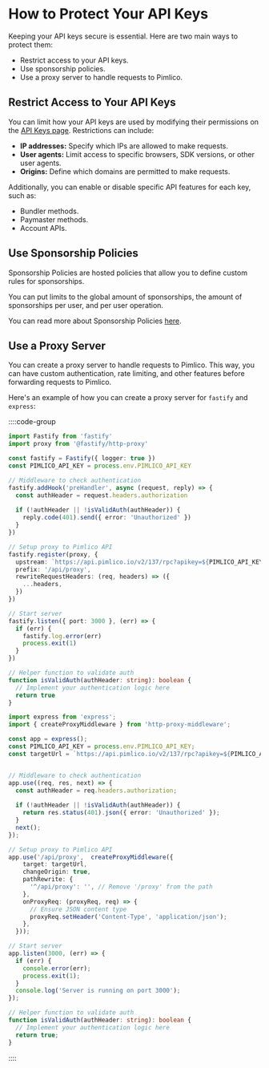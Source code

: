 # How to Protect Your API Keys

Keeping your API keys secure is essential. Here are two main ways to protect them:

- Restrict access to your API keys.
- Use sponsorship policies.
- Use a proxy server to handle requests to Pimlico.

## Restrict Access to Your API Keys

You can limit how your API keys are used by modifying their permissions on the [API Keys page](https://dashboard.pimlico.io/apikeys). Restrictions can include:

- **IP addresses:** Specify which IPs are allowed to make requests.
- **User agents:** Limit access to specific browsers, SDK versions, or other user agents.
- **Origins:** Define which domains are permitted to make requests.

Additionally, you can enable or disable specific API features for each key, such as:

- Bundler methods.
- Paymaster methods.
- Account APIs.

## Use Sponsorship Policies

Sponsorship Policies are hosted policies that allow you to define custom rules for sponsorships.

You can put limits to the global amount of sponsorships, the amount of sponsorships per user, and per user operation.

You can read more about Sponsorship Policies [here](/infra/platform/sponsorship-policies).


## Use a Proxy Server

You can create a proxy server to handle requests to Pimlico. This way, you can have custom authentication, rate limiting, and other features before forwarding requests to Pimlico.

Here's an example of how you can create a proxy server for `fastify` and `express`:

::::code-group

```typescript [fastify.ts]
import Fastify from 'fastify'
import proxy from '@fastify/http-proxy'

const fastify = Fastify({ logger: true })
const PIMLICO_API_KEY = process.env.PIMLICO_API_KEY

// Middleware to check authentication
fastify.addHook('preHandler', async (request, reply) => {
  const authHeader = request.headers.authorization
  
  if (!authHeader || !isValidAuth(authHeader)) {
    reply.code(401).send({ error: 'Unauthorized' })
  }
})

// Setup proxy to Pimlico API
fastify.register(proxy, {
  upstream: `https://api.pimlico.io/v2/137/rpc?apikey=${PIMLICO_API_KEY}`,
  prefix: '/api/proxy',
  rewriteRequestHeaders: (req, headers) => ({
    ...headers,
  })
})

// Start server
fastify.listen({ port: 3000 }, (err) => {
  if (err) {
    fastify.log.error(err)
    process.exit(1)
  }
})

// Helper function to validate auth
function isValidAuth(authHeader: string): boolean {
  // Implement your authentication logic here
  return true
}

```

```typescript [express.ts]
import express from 'express';
import { createProxyMiddleware } from 'http-proxy-middleware';

const app = express();
const PIMLICO_API_KEY = process.env.PIMLICO_API_KEY;
const targetUrl = `https://api.pimlico.io/v2/137/rpc?apikey=${PIMLICO_API_KEY}`;


// Middleware to check authentication
app.use((req, res, next) => {
  const authHeader = req.headers.authorization;
  
  if (!authHeader || !isValidAuth(authHeader)) {
    return res.status(401).json({ error: 'Unauthorized' });
  }
  next();
});

// Setup proxy to Pimlico API
app.use('/api/proxy',  createProxyMiddleware({
    target: targetUrl,
    changeOrigin: true,
    pathRewrite: {
      '^/api/proxy': '', // Remove '/proxy' from the path
    },
    onProxyReq: (proxyReq, req) => {
      // Ensure JSON content type
      proxyReq.setHeader('Content-Type', 'application/json');
    },
  }));

// Start server
app.listen(3000, (err) => {
  if (err) {
    console.error(err);
    process.exit(1);
  }
  console.log('Server is running on port 3000');
});

// Helper function to validate auth
function isValidAuth(authHeader: string): boolean {
  // Implement your authentication logic here
  return true;
}

```

::::
